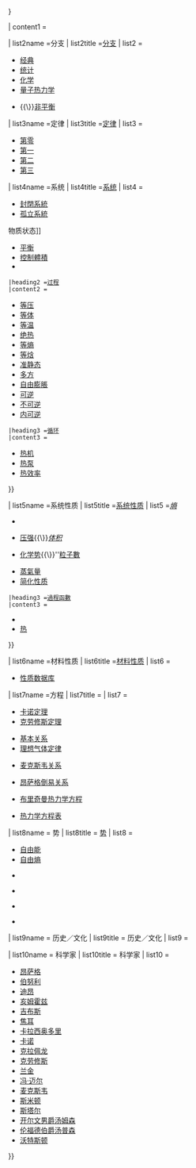 <includeonly>{{Sidebar with collapsible lists
| name =熱力學
| title =[[热力学]]
| bodyclass = hlist
| imagestyle = border-top:1px solid #aaa;
| image =[[File:Carnot heat engine 2.svg|frameless|link=卡诺热机]]
| captionstyle = padding-bottom:0.65em;border-bottom:1px solid #aaa;
| caption =经典的[[卡诺热机]]<br/>T（[[熱庫]]）、Q（[[熱量]]）、W（[[功]]）<br/>
<sub>H</sub>（高溫）、<sub>C</sub>（低溫）
| listtitlestyle = text-align:center;
| liststyle = border-top:1px solid #aaa;border-bottom:1px solid #aaa;
| expanded = {{{cTopic|{{{expanded|}}}}}}

| content1 = 

| list2name =分支
| list2title =[[热力学#分支学科|分支]]
| list2 = {{startflatlist}}
*[[热力学|经典]]
*[[统计力学|统计]]
*[[化学热力学|化学]]
*[[量子热力学]]
{{endflatlist}}
*{{tsl|en|Equilibrium thermodynamics|平衡热力学|平衡}}{{\}}[[非平衡態熱力學|非平衡]]


| list3name =定律
| list3title =[[热力学#熱力學定律|定律]]
| list3 =
*[[热力学第零定律|第零]]
*[[热力学第一定律|第一]]
*[[热力学第二定律|第二]]
*[[热力学第三定律|第三]]

| list4name =系统
| list4title =[[热力学系统|系统]]
| list4 = 
*[[封閉系統]]
*[[孤立系統]]

{{sidebar|name=熱力學|navbar=off
 | bodystyle = {{subsidebar bodystyle}}
 | headingstyle = 
 |heading1 =[[熱力學狀態|状态]]
 |content1 =
*[[状态方程]]
*[[理想气体]]
*[[實際氣體]]
*[[物质状态|相{{\}}物质状态]]
*[[热力学平衡|平衡]]
*[[控制體積]]
*{{tsl|en|Thermodynamic instruments|热力学仪器|仪器}}

 |heading2 =[[热力学过程|过程]]
 |content2 =
*[[等压过程|等压]]
*[[等体过程|等体]]
*[[等温过程|等温]]
*[[绝热过程|绝热]]
*[[等熵过程|等熵]]
*[[等焓過程|等焓]]
*[[准静态过程|准静态]]
*[[多方过程|多方]]
*[[自由膨脹]]
*[[可逆过程|可逆]]
*[[不可逆过程|不可逆]]
*[[内可逆热力学|内可逆]]

 |heading3 =[[热力学循环|循环]]
 |content3 =
*[[热机]]
*[[热泵和制冷循环|热泵]]
*[[热效率]]
}}

| list5name =系统性质
| list5title =[[熱力學性質列表|系统性质]]
| list5 ={{sidebar|name=熱力學|navbar=off
 | bodystyle = {{subsidebar bodystyle}}
 | content1 =
*[[熱力學圖|性质图]]

*[[內含及外延性質|强度和广延性质]]

 | heading2 =[[状态函数]]<br/>{{small|（''斜体''[[共轭变量 (热力学)|共轭变量]]）}}
 | content2 = 
*[[热力学温度|温度]]{{\}}''[[熵]]''
*{{le|熵的简介|Introduction to entropy}}

*[[压强]]{{\}}''[[體積 (熱力學)|体积]]''

*[[化学势]]{{\}}''[[粒子數]]

*[[蒸氣量]]
*[[对比性质|简化性质]]

 |heading3 =[[過程函數]]
 |content3 = 
*{{le|功 (热力学)|Work (thermodynamics)|功}}
*[[熱量|热]]
}}


| list6name =材料性质
| list6title =[[材料性质 (热力学)|材料性质]]
| list6 = 
<div style="text-align:center;font-size:90%;">{{Material properties equations (thermodynamics)}}</div>
*[[纯物质的热力学数据库|性质数据库]]


| list7name =方程
| list7title ={{le|热力学方程|Thermodynamic equations|方程}}
| list7 = 
*[[卡諾定理 (熱力學)|卡诺定理]]
*[[克劳修斯定理]]

*[[热力学基本关系|基本关系]]
*[[理想气体定律]]

*[[麦克斯韦关系]]

*[[昂萨格倒易关系]]

*[[布里奇曼热力学方程]]

*[[热力学方程表]]

| list8name = 势
| list8title = [[热力学势|势]]
| list8 = 
* [[热力学自由能|自由能]]
* [[自由熵]]

* {{longlink|style=line-height:1.35em;padding-bottom:0.4em; |[[内能]]<br/><math>U(S,V)</math>}}

* {{longlink|style=line-height:1.35em;padding-bottom:0.4em; |[[焓]]<br/><math>H(S,p)=U+pV</math>}}

* {{longlink|style=line-height:1.35em;padding-bottom:0.4em; |[[亥姆霍兹自由能]]<br/><math>A(T,V)=U-TS</math>}}

* {{longlink|style=line-height:1.35em;padding-bottom:0.4em; |[[吉布斯能]]<br/><math>G(T,p)=H-TS</math>}}

| list9name = 历史／文化
| list9title = 历史／文化
| list9 = {{sidebar|name=熱力學|navbar=off
 | bodystyle = {{subsidebar bodystyle}}
 | headingstyle = 

 |heading1 = [[热和统计物理哲学|哲学]]
 |content1 = 
* [[熵 (时间箭头)|熵与时间]]
* [[熵与生活]]
* [[布朗棘轮]]
* [[麦克斯韦妖]]
* [[热寂佯谬]]
* [[洛施密特佯谬]]
* [[协同学]]

 |heading2 = 历史
 |content2 = 
* [[热力学史|总史]]
* [[热的历史|热]]
* [[熵的历史|熵]]
* [[气体定律]]
* [[永动机的历史|永动机]]

 |heading3 = 理论
 |content3 = 
* [[热质说]]
* [[活力]]
* [[热动说]]
* [[热功当量]]
* [[动力]]

 |heading4 = [[物理著作|关键著作]]
 |content4 = 
* {{longlink|《[[论摩擦激起的热源]]》}}

* {{longlink|《[[关于多相物质平衡]]》}}

* {{longlink|《{{tsl|en|Reflections on the Motive Power of Fire|论火的动力}}》}}

 |heading5 = 年表
 |content5 =
* [[热力学年表|热力学]]
* [[热机技术年表|热机]]

}}


| list10name = 科学家
| list10title = 科学家
| list10 =
<!--音序：-->
* [[拉斯·昂萨格|昂萨格]]
* [[丹尼尔·伯努利|伯努利]]
* [[皮埃尔·迪昂|迪昂]]
* [[赫尔曼·冯·亥姆霍兹|亥姆霍兹]]
* [[约西亚·吉布斯|吉布斯]]
* [[詹姆斯·焦耳|焦耳]]
* [[康斯坦丁·卡拉西奥多里|卡拉西奥多里]]
* [[尼古拉·卡诺|卡诺]]
* [[埃米尔·克拉佩龙|克拉佩龙]]
* [[鲁道夫·克劳修斯|克劳修斯]]
* [[威廉·兰金|兰金]]
* [[尤利乌斯·冯·迈尔|冯·迈尔]]
* [[詹姆斯·麦克斯韦|麦克斯韦]]
* [[约翰·斯米顿|斯米顿]]
* [[格奥尔格·恩斯特·斯塔尔|斯塔尔]]
* [[第一代开尔文男爵威廉·汤姆森|开尔文男爵汤姆森]]
* [[伦福德伯爵本杰明·汤普森|伦福德伯爵汤普森]]
* [[约翰·沃特斯顿|沃特斯顿]]

}}</includeonly><noinclude>
{{Documentation
 | content = {{热力学|expanded=all}}
{{collapsible lists option
 |listnames = {{hlist|分支|定律|系统|系统性质|材料性质|方程|势|历史/文化|科学家}}
 |example = 材料性质
}}

建議使用本模板的頁面，加入{{tl|NoteTA|<nowiki>G1=物理學</nowiki>}}通用物理繁簡轉換

[[Category:化学模板]]
[[Category:力学模板]]
[[Category:物理学侧边模板]]
[[Category:不顯示於列印版面的模板]]
}}<!--(end Documentation)-->
</noinclude>